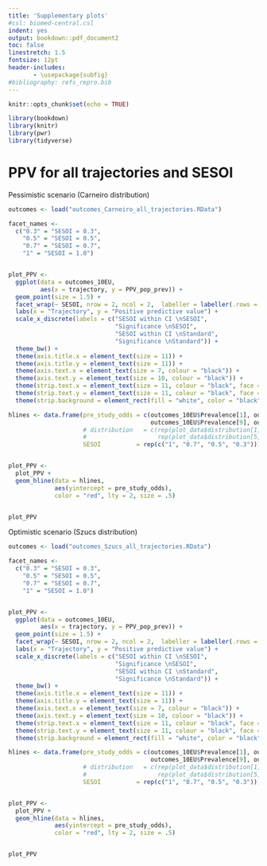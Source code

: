 ```yaml
---
title: 'Supplementary plots'
#csl: biomed-central.csl
indent: yes
output: bookdown::pdf_document2
toc: false
linestretch: 1.5
fontsize: 12pt
header-includes:
       - \usepackage{subfig}
#bibliography: refs_repro.bib
---
```


```r
knitr::opts_chunk$set(echo = TRUE)
```

```r
library(bookdown)
library(knitr)
library(pwr)
library(tidyverse)
```


# PPV for all trajectories and SESOI  
Pessimistic scenario (Carneiro distribution)

```r
outcomes <- load("outcomes_Carneiro_all_trajectories.RData")
```

```r
facet_names <- 
  c("0.3" = "SESOI = 0.3",
    "0.5" = "SESOI = 0.5",
    "0.7" = "SESOI = 0.7",
    "1" = "SESOI = 1.0")


plot_PPV <- 
  ggplot(data = outcomes_10EU,
         aes(x = trajectory, y = PPV_pop_prev)) + 
  geom_point(size = 1.5) + 
  facet_wrap(~ SESOI, nrow = 2, ncol = 2,  labeller = labeller(.rows = facet_names)) + 
  labs(x = "Trajectory", y = "Positive predictive value") +
  scale_x_discrete(labels = c("SESOI within CI \nSESOI",
                              "Significance \nSESOI",
                              "SESOI within CI \nStandard",
                              "Significance \nStandard")) +
  theme_bw() +
  theme(axis.title.x = element_text(size = 11)) +
  theme(axis.title.y = element_text(size = 11)) +
  theme(axis.text.x = element_text(size = 7, colour = "black")) +
  theme(axis.text.y = element_text(size = 10, colour = "black")) +
  theme(strip.text.x = element_text(size = 11, colour = "black", face = "bold")) +
  theme(strip.text.y = element_text(size = 11, colour = "black", face = "bold")) +
  theme(strip.background = element_rect(fill = "white", color = "black"))

hlines <- data.frame(pre_study_odds = c(outcomes_10EU$Prevalence[1], outcomes_10EU$Prevalence[5],
                                        outcomes_10EU$Prevalence[9], outcomes_10EU$Prevalence[13]), 
                     # distribution   = c(rep(plot_data$distribution[1], 2), 
                     #                    rep(plot_data$distribution[5], 2)),
                     SESOI          = rep(c("1", "0.7", "0.5", "0.3"))) 


plot_PPV <- 
  plot_PPV + 
  geom_hline(data = hlines, 
             aes(yintercept = pre_study_odds),
             color = "red", lty = 2, size = .5)


plot_PPV
```

\newpage

Optimistic scenario (Szucs distribution)

```r
outcomes <- load("outcomes_Szucs_all_trajectories.RData")
```

```r
facet_names <- 
  c("0.3" = "SESOI = 0.3",
    "0.5" = "SESOI = 0.5",
    "0.7" = "SESOI = 0.7",
    "1" = "SESOI = 1.0")


plot_PPV <- 
  ggplot(data = outcomes_10EU,
         aes(x = trajectory, y = PPV_pop_prev)) + 
  geom_point(size = 1.5) + 
  facet_wrap(~ SESOI, nrow = 2, ncol = 2,  labeller = labeller(.rows = facet_names)) + 
  labs(x = "Trajectory", y = "Positive predictive value") +
  scale_x_discrete(labels = c("SESOI within CI \nSESOI",
                              "Significance \nSESOI",
                              "SESOI within CI \nStandard",
                              "Significance \nStandard")) +
  theme_bw() +
  theme(axis.title.x = element_text(size = 11)) +
  theme(axis.title.y = element_text(size = 11)) +
  theme(axis.text.x = element_text(size = 7, colour = "black")) +
  theme(axis.text.y = element_text(size = 10, colour = "black")) +
  theme(strip.text.x = element_text(size = 11, colour = "black", face = "bold")) +
  theme(strip.text.y = element_text(size = 11, colour = "black", face = "bold")) +
  theme(strip.background = element_rect(fill = "white", color = "black"))

hlines <- data.frame(pre_study_odds = c(outcomes_10EU$Prevalence[1], outcomes_10EU$Prevalence[5],
                                        outcomes_10EU$Prevalence[9], outcomes_10EU$Prevalence[13]), 
                     # distribution   = c(rep(plot_data$distribution[1], 2), 
                     #                    rep(plot_data$distribution[5], 2)),
                     SESOI          = rep(c("1", "0.7", "0.5", "0.3"))) 


plot_PPV <- 
  plot_PPV + 
  geom_hline(data = hlines, 
             aes(yintercept = pre_study_odds),
             color = "red", lty = 2, size = .5)


plot_PPV
```




